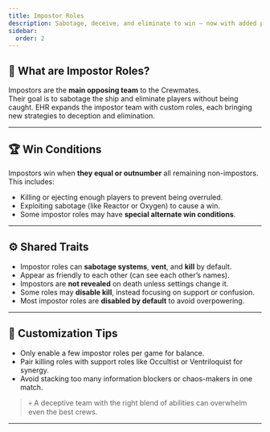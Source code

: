 ```yaml
---
title: Impostor Roles
description: Sabotage, deceive, and eliminate to win — now with added power.
sidebar:
  order: 2
---
```


## 🔪 What are Impostor Roles?

Impostors are the **main opposing team** to the Crewmates.  
Their goal is to sabotage the ship and eliminate players without being caught. EHR expands the impostor team with custom roles, each bringing new strategies to deception and elimination.

---

## 🏆 Win Conditions

Impostors win when **they equal or outnumber** all remaining non-impostors.  
This includes:

- Killing or ejecting enough players to prevent being overruled.
- Exploiting sabotage (like Reactor or Oxygen) to cause a win.
- Some impostor roles may have **special alternate win conditions**.

---

## ⚙ Shared Traits

- Impostor roles can **sabotage systems**, **vent**, and **kill** by default.
- Appear as friendly to each other (can see each other’s names).
- Impostors are **not revealed** on death unless settings change it.
- Some roles may **disable kill**, instead focusing on support or confusion.
- Most impostor roles are **disabled by default** to avoid overpowering.

---

## 🔧 Customization Tips

- Only enable a few impostor roles per game for balance.
- Pair killing roles with support roles like Occultist or Ventriloquist for synergy.
- Avoid stacking too many information blockers or chaos-makers in one match.

> 💀 A deceptive team with the right blend of abilities can overwhelm even the best crews.

---
